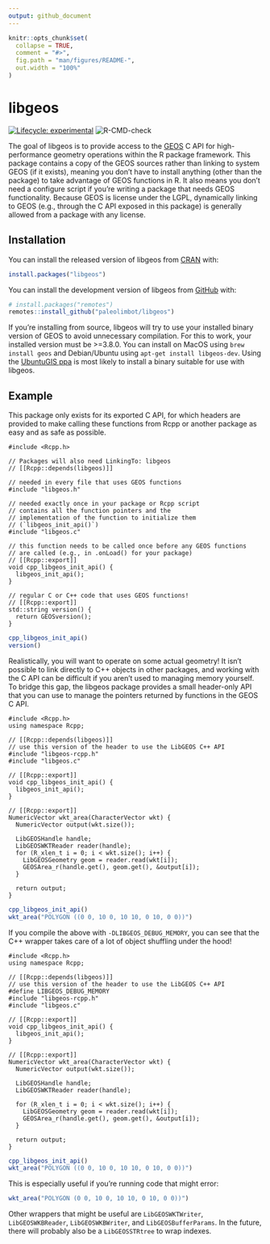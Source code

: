 ```yaml
---
output: github_document
---
```


<!-- README.md is generated from README.Rmd. Please edit that file -->

```r
knitr::opts_chunk$set(
  collapse = TRUE,
  comment = "#>",
  fig.path = "man/figures/README-",
  out.width = "100%"
)
```

# libgeos

<!-- badges: start -->
[![Lifecycle: experimental](https://img.shields.io/badge/lifecycle-experimental-orange.svg)](https://www.tidyverse.org/lifecycle/#experimental)
![R-CMD-check](https://github.com/paleolimbot/libgeos/workflows/R-CMD-check/badge.svg)
<!-- badges: end -->

The goal of libgeos is to provide access to the [GEOS](https://trac.osgeo.org/geos/) C API for high-performance geometry operations within the R package framework. This package contains a copy of the GEOS sources rather than linking to system GEOS (if it exists), meaning you don't have to install anything (other than the package) to take advantage of GEOS functions in R. It also means you don't need a configure script if you're writing a package that needs GEOS functionality. Because GEOS is license under the LGPL, dynamically linking to GEOS (e.g., through the C API exposed in this package) is generally allowed from a package with any license.

## Installation

You can install the released version of libgeos from [CRAN](https://cran.r-project.org/) with:

``` r
install.packages("libgeos")
```

You can install the development version of libgeos from [GitHub](https://github.com/) with:

``` r
# install.packages("remotes")
remotes::install_github("paleolimbot/libgeos")
```

If you're installing from source, libgeos will try to use your installed binary version of GEOS to avoid unnecessary compilation. For this to work, your installed version must be >=3.8.0. You can install on MacOS using `brew install geos` and Debian/Ubuntu using `apt-get install libgeos-dev`. Using the [UbuntuGIS ppa](https://launchpad.net/~ubuntugis/+archive/ubuntu/ubuntugis-unstable) is most likely to install a binary suitable for use with libgeos.

## Example

This package only exists for its exported C API, for which headers are provided to make calling these functions from Rcpp or another package as easy and as safe as possible.

```Rcpp
#include <Rcpp.h>

// Packages will also need LinkingTo: libgeos
// [[Rcpp::depends(libgeos)]]

// needed in every file that uses GEOS functions
#include "libgeos.h"

// needed exactly once in your package or Rcpp script
// contains all the function pointers and the
// implementation of the function to initialize them
// (`libgeos_init_api()`)
#include "libgeos.c"

// this function needs to be called once before any GEOS functions
// are called (e.g., in .onLoad() for your package)
// [[Rcpp::export]]
void cpp_libgeos_init_api() {
  libgeos_init_api();
}

// regular C or C++ code that uses GEOS functions!
// [[Rcpp::export]]
std::string version() {
  return GEOSversion();
}
```

```r
cpp_libgeos_init_api()
version()
```

Realistically, you will want to operate on some actual geometry! It isn't possible to link directly to C++ objects in other packages, and working with the C API can be difficult if you aren't used to managing memory yourself. To bridge this gap, the libgeos package provides a small header-only API that you can use to manage the pointers returned by functions in the GEOS C API.

```Rcpp
#include <Rcpp.h>
using namespace Rcpp;

// [[Rcpp::depends(libgeos)]]
// use this version of the header to use the LibGEOS C++ API
#include "libgeos-rcpp.h" 
#include "libgeos.c"

// [[Rcpp::export]]
void cpp_libgeos_init_api() {
  libgeos_init_api();
}

// [[Rcpp::export]]
NumericVector wkt_area(CharacterVector wkt) {
  NumericVector output(wkt.size());
  
  LibGEOSHandle handle;
  LibGEOSWKTReader reader(handle);
  for (R_xlen_t i = 0; i < wkt.size(); i++) {
    LibGEOSGeometry geom = reader.read(wkt[i]);
    GEOSArea_r(handle.get(), geom.get(), &output[i]);
  }
  
  return output;
}
```

```r
cpp_libgeos_init_api()
wkt_area("POLYGON ((0 0, 10 0, 10 10, 0 10, 0 0))")
```

If you compile the above with `-DLIBGEOS_DEBUG_MEMORY`, you can see that the C++ wrapper takes care of a lot of object shuffling under the hood!

```Rcpp
#include <Rcpp.h>
using namespace Rcpp;

// [[Rcpp::depends(libgeos)]]
// use this version of the header to use the LibGEOS C++ API
#define LIBGEOS_DEBUG_MEMORY
#include "libgeos-rcpp.h" 
#include "libgeos.c"

// [[Rcpp::export]]
void cpp_libgeos_init_api() {
  libgeos_init_api();
}

// [[Rcpp::export]]
NumericVector wkt_area(CharacterVector wkt) {
  NumericVector output(wkt.size());
  
  LibGEOSHandle handle;
  LibGEOSWKTReader reader(handle);
  
  for (R_xlen_t i = 0; i < wkt.size(); i++) {
    LibGEOSGeometry geom = reader.read(wkt[i]);
    GEOSArea_r(handle.get(), geom.get(), &output[i]);
  }
  
  return output;
}
```

```r
cpp_libgeos_init_api()
wkt_area("POLYGON ((0 0, 10 0, 10 10, 0 10, 0 0))")
```

This is especially useful if you're running code that might error:

```r
wkt_area("POLYGON (0 0, 10 0, 10 10, 0 10, 0 0))")
```

Other wrappers that might be useful are `LibGEOSWKTWriter`, `LibGEOSWKBReader`, `LibGEOSWKBWriter`, and `LibGEOSBufferParams`. In the future, there will probably also be a `LibGEOSSTRtree` to wrap indexes.
